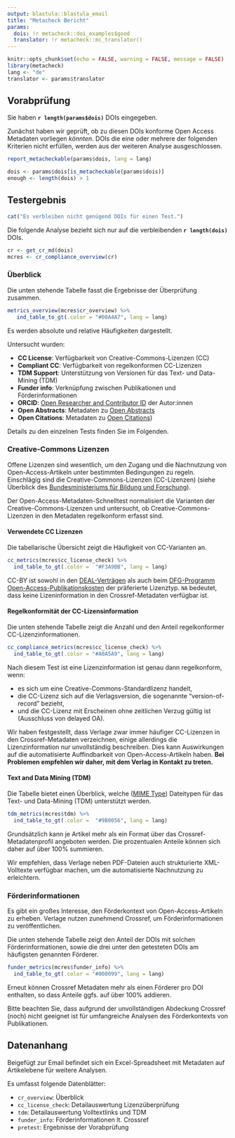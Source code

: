 ```yaml
---
output: blastula::blastula_email
title: "Metacheck Bericht"
params:
  dois: !r metacheck::doi_examples$good
  translator: !r metacheck::mc_translator()
---
```


<!-- this file always has to be in sync with other language versions -->

```r
knitr::opts_chunk$set(echo = FALSE, warning = FALSE, message = FALSE)
library(metacheck)
lang <- "de"
translator <- params$translator
```


## Vorabprüfung

Sie haben **`r length(params$dois)`** DOIs eingegeben.

Zunächst haben wir geprüft, ob zu diesen DOIs konforme Open Access Metadaten vorliegen *könnten*.
DOIs die eine oder mehrere der folgenden Kriterien nicht erfüllen, werden aus der weiteren Analyse ausgeschlossen.

```r
report_metacheckable(params$dois, lang = lang)
```

```r
dois <- params$dois[is_metacheckable(params$dois)]
enough <- length(dois) > 1
```

## Testergebnis

```r
cat("Es verbleiben nicht genügend DOIs für einen Test.")
```

Die folgende Analyse bezieht sich nur auf die verbleibenden **`r length(dois)`** DOIs.

```r
cr <- get_cr_md(dois)
mcres <- cr_compliance_overview(cr)
```


### Überblick

Die unten stehende Tabelle fasst die Ergebnisse der Überprüfung zusammen. 

```r
metrics_overview(mcres$cr_overview) %>%
   ind_table_to_gt(.color = "#00A4A7", lang = lang)
```

Es werden absolute und relative Häufigkeiten dargestellt.

Untersucht wurden:

- **CC License**: Verfügbarkeit von Creative-Commons-Lizenzen (CC)
- **Compliant CC**: Verfügbarkeit von regelkonformen CC-Lizenzen
- **TDM Support**: Unterstützung von Versionen für das Text- und Data-Mining (TDM)
- **Funder info**: Verknüpfung zwischen Publikationen und Förderinformationen
- **ORCID**: [Open Researcher and Contributor ID](https://orcid.org) der Autor:innen
- **Open Abstracts**: Metadaten zu [Open Abstracts](https://i4oa.org/)
- **Open Citations**: Metadaten zu [Open Citations](https://i4oc.org/))

Details zu den einzelnen Tests finden Sie im Folgenden.


### Creative-Commons Lizenzen

Offene Lizenzen sind wesentlich, um den Zugang und die Nachnutzung von Open-Access-Artikeln unter bestimmten Bedingungen zu regeln. 
Einschlägig sind die Creative-Commons-Lizenzen (CC-Lizenzen) (siehe Überblick des
[Bundesministeriums für Bildung und Forschung](https://www.bildung-forschung.digital/de/lizenzvertrag-und-offene-lizenzen-2650.html)).

Der Open-Access-Metadaten-Schnelltest normalisiert die Varianten der Creative-Commons-Lizenzen und untersucht, ob Creative-Commons-Lizenzen in den Metadaten regelkonform erfasst sind.

#### Verwendete CC Lizenzen

Die tabellarische Übersicht zeigt die Häufigkeit von CC-Varianten an. 

```r
cc_metrics(mcres$cc_license_check) %>%
  ind_table_to_gt(.color =  "#F3A9BB", lang = lang)
```

CC-BY ist sowohl in den [DEAL-Verträgen](https://www.projekt-deal.de/) als auch beim [DFG-Programm Open-Access-Publikationskosten](https://www.dfg.de/foerderung/programme/infrastruktur/lis/lis_foerderangebote/open_access_publikationskosten/index.html) der präferierte Lizenztyp.
`NA` bedeutet, dass keine Lizeninformation in den Crossref-Metadaten verfügbar ist.


#### Regelkonformität der CC-Lizensinformation

Die unten stehende Tabelle zeigt die Anzahl und den Anteil regelkonformer CC-Lizenzinformationen.

```r
cc_compliance_metrics(mcres$cc_license_check) %>%
  ind_table_to_gt(.color = "#A0A5A9", lang = lang)
```

Nach diesem Test ist eine Lizenzinformation ist genau dann regelkonform, wenn:

- es sich um eine Creative-Commons-Standardlizenz handelt,
- die CC-Lizenz sich auf die Verlagsversion, die sogenannte "version-of-record" bezieht,
- und die CC-Lizenz mit Erscheinen ohne zeitlichen Verzug gültig ist (Ausschluss von delayed OA).

Wir haben festgestellt, dass Verlage zwar immer häufiger CC-Lizenzen in den Crossref-Metadaten verzeichnen, einige allerdings die Lizenzinformation nur unvollständig beschreiben. 
Dies kann Auswirkungen auf die automatisierte Auffindbarkeit von Open-Access-Artikeln haben. 
**Bei Problemen empfehlen wir daher, mit dem Verlag in Kontakt zu treten.**


#### Text and Data Mining (TDM)

Die Tabelle bietet einen Überblick, welche ([MIME
Type](https://developer.mozilla.org/en-US/docs/Web/HTTP/Basics_of_HTTP/MIME_types/Common_types)) Dateitypen für das Text- und Data-Mining (TDM) unterstützt werden.

```r
tdm_metrics(mcres$tdm) %>%
  ind_table_to_gt(.color =  "#9B0056", lang = lang)
```

Grundsätzlich kann je Artikel mehr als ein Format über das Crossref-Metadatenprofil angeboten werden.
Die prozentualen Anteile können sich daher auf über 100% summieren.

Wir empfehlen, dass Verlage neben PDF-Dateien auch strukturierte XML-Volltexte verfügbar machen, um die automatisierte Nachnutzung zu erleichtern.


### Förderinformationen 

Es gibt ein großes Interesse, den Förderkontext von Open-Access-Artikeln zu erheben. 
Verlage nutzen zunehmend Crossref, um Förderinformationen zu veröffentlichen. 

Die unten stehende Tabelle zeigt den Anteil der DOIs mit solchen Förderinformationen, sowie die drei unter den getesteten DOIs am häufigsten genannten Förderer.

```r
funder_metrics(mcres$funder_info) %>%
  ind_table_to_gt(.color = "#000099", lang = lang)
```

Erneut können Crossref Metadaten mehr als einen Förderer pro DOI enthalten, so dass Anteile ggfs. auf über 100% addieren.

Bitte beachten Sie, dass aufgrund der unvollständigen Abdeckung Crossref (noch) nicht geeignet ist für umfangreiche Analysen des Förderkontexts von Publikationen.


## Datenanhang

Beigefügt zur Email befindet sich ein Excel-Spreadsheet mit Metadaten auf Artikelebene für weitere Analysen.

Es umfasst folgende Datenblätter:

- `cr_overview`: Überblick  
- `cc_license_check`: Detailauswertung Lizenzüberprüfung
- `tdm`: Detailauswertung Volltextlinks und TDM
- `funder_info`: Förderinformationen lt. Crossref
- `pretest`: Ergebnisse der Vorabprüfung
